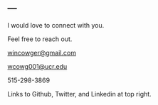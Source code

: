 ---
---

<link rel="stylesheet" href="styles.css" type="text/css">

I would love to connect with you. 

Feel free to reach out. 

[wincowger@gmail.com](wincowger@gmail.com)

[wcowg001@ucr.edu](wcowg001@ucr.edu)

515-298-3869

Links to Github, Twitter, and Linkedin at top right.
